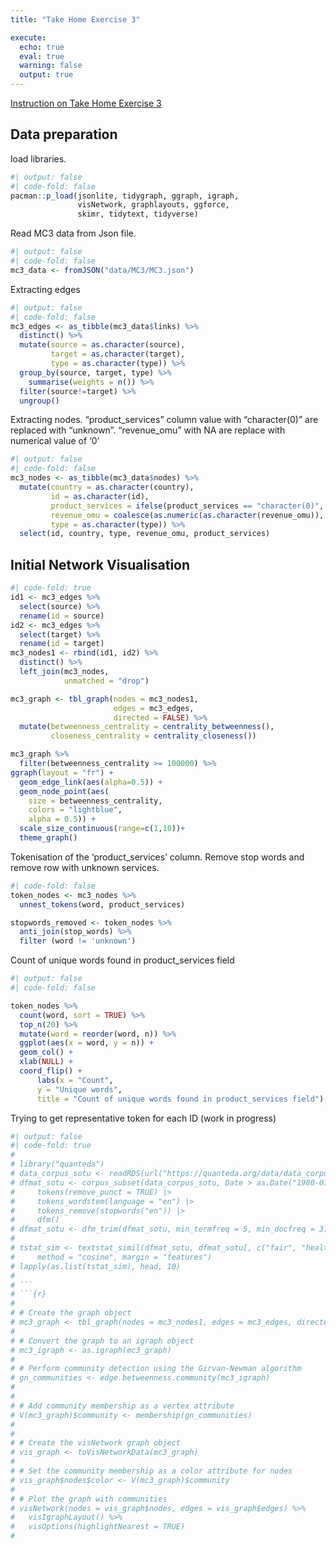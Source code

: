 ```yaml
---
title: "Take Home Exercise 3"

execute: 
  echo: true
  eval: true
  warning: false
  output: true
---
```


[Instruction on Take Home Exercise 3](https://isss608-ay2022-23apr.netlify.app/take-home_ex/th_ex03)

## Data preparation

load libraries.
```r
#| output: false
#| code-fold: false
pacman::p_load(jsonlite, tidygraph, ggraph, igraph,
               visNetwork, graphlayouts, ggforce, 
               skimr, tidytext, tidyverse)
```

Read MC3 data from Json file.
```r
#| output: false
#| code-fold: false
mc3_data <- fromJSON("data/MC3/MC3.json")
```

Extracting edges
```r
#| output: false
#| code-fold: false
mc3_edges <- as_tibble(mc3_data$links) %>% 
  distinct() %>%
  mutate(source = as.character(source),
         target = as.character(target),
         type = as.character(type)) %>%
  group_by(source, target, type) %>%
    summarise(weights = n()) %>%
  filter(source!=target) %>%
  ungroup()
```
Extracting nodes.
"product_services" column value with "character(0)" are replaced with "unknown". "revenue_omu" with NA are replace with numerical value of '0'
```r
#| output: false
#| code-fold: false
mc3_nodes <- as_tibble(mc3_data$nodes) %>%
  mutate(country = as.character(country),
         id = as.character(id),
         product_services = ifelse(product_services == "character(0)", "unknown", as.character(product_services)),
         revenue_omu = coalesce(as.numeric(as.character(revenue_omu)), 0),
         type = as.character(type)) %>%
  select(id, country, type, revenue_omu, product_services)


```
## Initial Network Visualisation
```r
#| code-fold: true
id1 <- mc3_edges %>%
  select(source) %>%
  rename(id = source)
id2 <- mc3_edges %>%
  select(target) %>%
  rename(id = target)
mc3_nodes1 <- rbind(id1, id2) %>%
  distinct() %>%
  left_join(mc3_nodes,
            unmatched = "drop")

mc3_graph <- tbl_graph(nodes = mc3_nodes1,
                       edges = mc3_edges,
                       directed = FALSE) %>%
  mutate(betweenness_centrality = centrality_betweenness(),
         closeness_centrality = centrality_closeness())

mc3_graph %>%
  filter(betweenness_centrality >= 100000) %>%
ggraph(layout = "fr") +
  geom_edge_link(aes(alpha=0.5)) +
  geom_node_point(aes(
    size = betweenness_centrality,
    colors = "lightblue",
    alpha = 0.5)) +
  scale_size_continuous(range=c(1,10))+
  theme_graph()

```
Tokenisation of the 'product_services' column. Remove stop words and remove row with unknown services.
```r
#| code-fold: false
token_nodes <- mc3_nodes %>%
  unnest_tokens(word, product_services)

stopwords_removed <- token_nodes %>% 
  anti_join(stop_words) %>% 
  filter (word != 'unknown')
```
Count of unique words found in product_services field
```r
#| output: false
#| code-fold: false

token_nodes %>%
  count(word, sort = TRUE) %>%
  top_n(20) %>%
  mutate(word = reorder(word, n)) %>%
  ggplot(aes(x = word, y = n)) +
  geom_col() +
  xlab(NULL) +
  coord_flip() +
      labs(x = "Count",
      y = "Unique words",
      title = "Count of unique words found in product_services field")

```

Trying to get representative token for each ID (work in progress)
```r
#| output: false
#| code-fold: true
# 
# library("quanteda")
# data_corpus_sotu <- readRDS(url("https://quanteda.org/data/data_corpus_sotu.rds"))
# dfmat_sotu <- corpus_subset(data_corpus_sotu, Date > as.Date("1980-01-01")) |>
#     tokens(remove_punct = TRUE) |>
#     tokens_wordstem(language = "en") |>
#     tokens_remove(stopwords("en")) |>
#     dfm()
# dfmat_sotu <- dfm_trim(dfmat_sotu, min_termfreq = 5, min_docfreq = 3)
# 
# tstat_sim <- textstat_simil(dfmat_sotu, dfmat_sotu[, c("fair", "health", "terror")],
#     method = "cosine", margin = "features")
# lapply(as.list(tstat_sim), head, 10)
# 
# ```
# ```{r}
# 
# # Create the graph object
# mc3_graph <- tbl_graph(nodes = mc3_nodes1, edges = mc3_edges, directed = FALSE)
# 
# # Convert the graph to an igraph object
# mc3_igraph <- as.igraph(mc3_graph)
# 
# # Perform community detection using the Girvan-Newman algorithm
# gn_communities <- edge.betweenness.community(mc3_igraph)
# 
# 
# # Add community membership as a vertex attribute
# V(mc3_graph)$community <- membership(gn_communities)
# 
# 
# # Create the visNetwork graph object
# vis_graph <- toVisNetworkData(mc3_graph)
# 
# # Set the community membership as a color attribute for nodes
# vis_graph$nodes$color <- V(mc3_graph)$community
# 
# # Plot the graph with communities
# visNetwork(nodes = vis_graph$nodes, edges = vis_graph$edges) %>%
#   visIgraphLayout() %>%
#   visOptions(highlightNearest = TRUE)
# 
```


